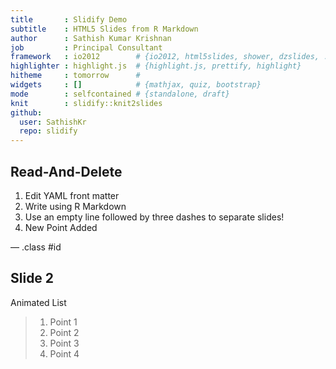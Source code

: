 ```yaml
---
title       : Slidify Demo
subtitle    : HTML5 Slides from R Markdown
author      : Sathish Kumar Krishnan
job         : Principal Consultant
framework   : io2012        # {io2012, html5slides, shower, dzslides, ...}
highlighter : highlight.js  # {highlight.js, prettify, highlight}
hitheme     : tomorrow      # 
widgets     : []            # {mathjax, quiz, bootstrap}
mode        : selfcontained # {standalone, draft}
knit        : slidify::knit2slides
github:
  user: SathishKr
  repo: slidify
---
```


## Read-And-Delete

1. Edit YAML front matter
2. Write using R Markdown
3. Use an empty line followed by three dashes to separate slides!
4. New Point Added

--- .class #id 

## Slide 2

Animated List

> 1. Point 1
> 2. Point 2
> 3. Point 3
> 4. Point 4